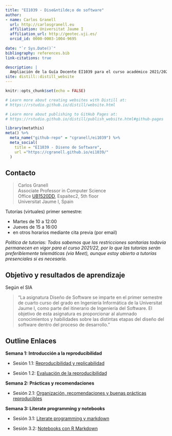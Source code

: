 ```yaml
---
title: "EI1039 - Dise&ntilde;o de software"
author:
- name: Carlos Granell
  url: http://carlosgranell.eu
  affiliation: Universitat Jaume I
  affiliation_url: http://geotec.uji.es/
  orcid_id: 0000-0003-1004-9695
  
date: "`r Sys.Date()`"
bibliography: references.bib
link-citations: true

description: |
  Ampliación de la Guía Docente EI1039 para el curso académico 2021/2022
site: distill::distill_website
---
```


```r
knitr::opts_chunk$set(echo = FALSE)

# Learn more about creating websites with Distill at:
# https://rstudio.github.io/distill/website.html

# Learn more about publishing to GitHub Pages at:
# https://rstudio.github.io/distill/publish_website.html#github-pages

```

```r
library(metathis)
meta() %>%
  meta_name("github-repo" = "cgranell/ei1039") %>%
  meta_social(
    title = "EI1039 - Diseno de Software",
    url ="https://cgranell.github.io/ei1039/"
  )

```


## Contacto

> Carlos Granell <br>
Associate Professor in Computer Science <br>
Office [UB1520DD](http://smart.uji.es/index.php?room=UB1520DD), Espaitec2, 5th floor <br>
Universitat Jaume I, Spain 



Tutorías (virtuales) primer semestre:

-	Martes de 10 a 12:00
-	Jueves de 15 a 16:00
-	en otros horarios mediante cita previa (por email)

_Política de tutorías: Todos sabemos que las restricciones sanitarias todavía permanecen en vigor para el curso 2021/22, por lo que las tutorías serán preferiblemente telemáticas (via Meet), aunque estoy abierto a tutorías presenciales si es necesario._


## Objetivo y resultados de aprendizaje

Según el SIA 

> “La asignatura Diseño de Software se imparte en el primer semestre de cuarto curso del grado en Ingeniería Informática de la Universitat Jaume I, como parte del itinerario de Ingeniería del Software. El objetivo de esta asignatura es proporcionar al alumnado conocimientos y habilidades sobre las distintas etapas del diseño del software dentro del proceso de desarrollo.”




## Outline Enlaces

**Semana 1: Introducción a la reproducibilidad**

-   Sesión 1.1: [Reproducibilidad y replicabilidad](sesion11.html)

-   Sesión 1.2: [Evaluación de la reproducibilidad](sesion12.html)

**Semana 2: Prácticas y recomendaciones**

-   Sesión 2.1: [Organización, recomendaciones y buenas prácticas reproducibles](sesion21.html)

**Semana 3: Literate programming y notebooks**

-   Sesión 3.1: [Literate programming y markdown](sesion31.html)

-   Sesión 3.2: [Notebooks con R Markdown](sesion32.html)
